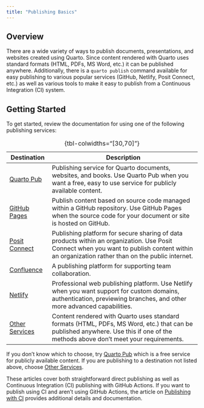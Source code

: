```yaml
---
title: "Publishing Basics"
---
```


## Overview

There are a wide variety of ways to publish documents, presentations, and websites created using Quarto. Since content rendered with Quarto uses standard formats (HTML, PDFs, MS Word, etc.) it can be published anywhere. Additionally, there is a `quarto publish` command available for easy publishing to various popular services (GitHub, Netlify, Posit Connect, etc.) as well as various tools to make it easy to publish from a Continuous Integration (CI) system.

## Getting Started

To get started, review the documentation for using one of the following publishing services:

| Destination                          | Description                                                                                                                                                                                   |
|----------------|--------------------------------------------------------|
| [Quarto Pub](quarto-pub.qmd)         | Publishing service for Quarto documents, websites, and books. Use Quarto Pub when you want a free, easy to use service for publicly available content.                                        |
| [GitHub Pages](github-pages.qmd)     | Publish content based on source code managed within a GitHub repository. Use GitHub Pages when the source code for your document or site is hosted on GitHub.                                 |
| [Posit Connect](rstudio-connect.qmd) | Publishing platform for secure sharing of data products within an organization. Use Posit Connect when you want to publish content within an organization rather than on the public internet. |
| [Confluence](confluence.qmd)         | A publishing platform for supporting team collaboration.                                                                                                                                      |
| [Netlify](netlify.qmd)               | Professional web publishing platform. Use Netlify when you want support for custom domains, authentication, previewing branches, and other more advanced capabilities.                        |
| [Other Services](other.qmd)          | Content rendered with Quarto uses standard formats (HTML, PDFs, MS Word, etc.) that can be published anywhere. Use this if one of the methods above don't meet your requirements.             |

: {tbl-colwidths="\[30,70\]"}

If you don't know which to choose, try [Quarto Pub](quarto-pub.qmd) which is a free service for publicly available content. If you are publishing to a destination not listed above, choose [Other Services](other.qmd).

These articles cover both straightforward direct publishing as well as Continuous Integration (CI) publishing with GitHub Actions. If you want to publish using CI and aren't using GitHub Actions, the article on [Publishing with CI](ci.qmd) provides additional details and documentation.
